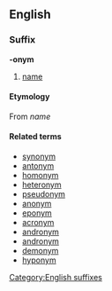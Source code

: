 ==English==
===Suffix===
[[Category:English suffixes]]
'''-onym'''
# [[name]]
====Etymology====
{{etystub}}
From {{Gr.}} [[]] ''name''
====Related terms====
* [[synonym]]
* [[antonym]]
* [[homonym]]
* [[heteronym]]
* [[pseudonym]]
* [[anonym]]
* [[eponym]]
* [[acronym]]
* [[andronym]]
* [[andronym]]
* [[demonym]]
* [[hyponym]]